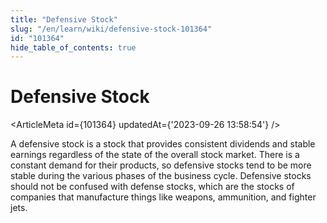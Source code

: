 ```yaml
---
title: "Defensive Stock"
slug: "/en/learn/wiki/defensive-stock-101364"
id: "101364"
hide_table_of_contents: true
---
```



# Defensive Stock

<ArticleMeta id={101364} updatedAt={'2023-09-26 13:58:54'} />
<div className='border-solid border-b border-t-0 my-4 border-[var(--ifm-color-gray-300)]' />

A defensive stock is a stock that provides consistent dividends and stable earnings regardless of the state of the overall stock market. There is a constant demand for their products, so defensive stocks tend to be more stable during the various phases of the business cycle. Defensive stocks should not be confused with defense stocks, which are the stocks of companies that manufacture things like weapons, ammunition, and fighter jets.
